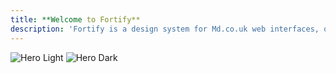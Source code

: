 ```yaml
---
title: **Welcome to Fortify**
description: 'Fortify is a design system for Md.co.uk web interfaces, offering intuitive, accessible components for seamless healthcare experiences. Crafted with clarity and empathy, it enhances usability in every interaction.'
---
```


<img
  className="block dark:hidden"
  src="/images/hero-light.svg"
  alt="Hero Light"
/>
<img
  className="hidden dark:block"
  src="/images/hero-dark.svg"
  alt="Hero Dark"
/>
